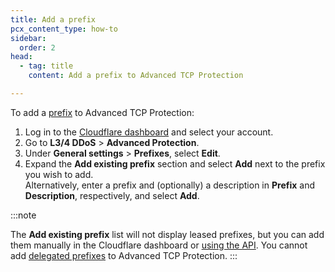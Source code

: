 ```yaml
---
title: Add a prefix
pcx_content_type: how-to
sidebar:
  order: 2
head:
  - tag: title
    content: Add a prefix to Advanced TCP Protection

---
```


To add a [prefix](/ddos-protection/tcp-protection/concepts/#prefixes) to Advanced TCP Protection:

1. Log in to the [Cloudflare dashboard](https://dash.cloudflare.com) and select your account.
2. Go to **L3/4 DDoS** > **Advanced Protection**.
3. Under **General settings** > **Prefixes**, select **Edit**.
4. Expand the **Add existing prefix** section and select **Add** next to the prefix you wish to add.<br/>
   Alternatively, enter a prefix and (optionally) a description in **Prefix** and **Description**, respectively, and select **Add**.

:::note

The **Add existing prefix** list will not display leased prefixes, but you can add them manually in the Cloudflare dashboard or [using the API](/ddos-protection/tcp-protection/api/). You cannot add [delegated prefixes](/byoip/concepts/prefix-delegations/) to Advanced TCP Protection.
:::
